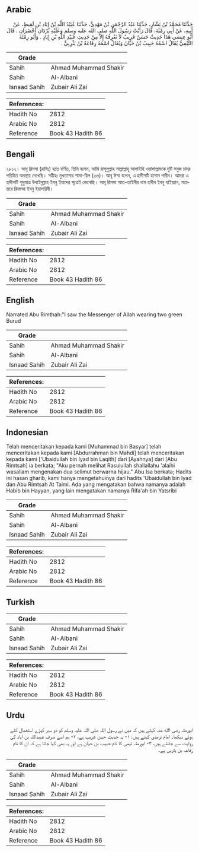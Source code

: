 ## Arabic


<div dir="rtl" lang="ar" style={{fontSize:'larger',backgroundColor:'#f8f9fa',padding:20}}>
حَدَّثَنَا مُحَمَّدُ بْنُ بَشَّارٍ، حَدَّثَنَا عَبْدُ الرَّحْمَنِ بْنُ مَهْدِيٍّ، حَدَّثَنَا عُبَيْدُ اللَّهِ بْنُ إِيَادِ بْنِ لَقِيطٍ، عَنْ أَبِيهِ، عَنْ أَبِي رِمْثَةَ، قَالَ رَأَيْتُ رَسُولَ اللَّهِ صلى الله عليه وسلم وَعَلَيْهِ بُرْدَانِ أَخْضَرَانِ ‏.‏ قَالَ أَبُو عِيسَى هَذَا حَدِيثٌ حَسَنٌ غَرِيبٌ لاَ نَعْرِفُهُ إِلاَّ مِنْ حَدِيثِ عُبَيْدِ اللَّهِ بْنِ إِيَادٍ ‏.‏ وَأَبُو رِمْثَةَ التَّيْمِيُّ يُقَالُ اسْمُهُ حَبِيبُ بْنُ حَيَّانَ وَيُقَالُ اسْمُهُ رِفَاعَةُ بْنُ يَثْرِبِيٍّ ‏.‏
</div>
<div style={{backgroundColor:'#f8f9fa',padding:20, marginBottom: 10}}><table> <thead> <tr> <th>Grade</th> <th></th> </tr> </thead> <tbody> <tr><td>Sahih</td><td>Ahmad Muhammad Shakir</td></tr><tr><td>Sahih</td><td>Al-Albani</td></tr><tr><td>Isnaad Sahih</td><td>Zubair Ali Zai</td></tr></tbody></table><table> <thead> <tr> <th>References:</th> <th></th> </tr> </thead> <tbody><tr><td>Hadith No</td><td>2812</td></tr><tr><td>Arabic No</td><td>2812</td></tr><tr><td>Reference</td><td>Book 43 Hadith 86</td></tr></tbody></table></div>

## Bengali


<div dir="ltr" lang="bn" style={{fontSize:'larger',backgroundColor:'#f8f9fa',padding:20}}>
২৮১২। আবূ রিমসা (রাযিঃ) হতে বর্ণিত, তিনি বলেন, আমি রাসূলুল্লাহ সাল্লাল্লাহু আলাইহি ওয়াসাল্লামকে দুটি সবুজ চাদর পরিহিত অবস্থায় দেখেছি। সহীহঃ মুখতাসার শামা-য়িল (৩৬)। আবূ ঈসা বলেন, এ হাদীসটি হাসান গারীব। আমরা এ হাদীসটি শুধুমাত্র উবাইদুল্লাহ ইবনু ইয়াদের সূত্রেই জেনেছি। আবূ রিমসা আত-তাইনীর নাম হাবীব ইবনু হাইয়্যান, মতান্তরে রিফাআ ইবনু ইয়াসরিবী।
</div>
<div style={{backgroundColor:'#f8f9fa',padding:20, marginBottom: 10}}><table> <thead> <tr> <th>Grade</th> <th></th> </tr> </thead> <tbody> <tr><td>Sahih</td><td>Ahmad Muhammad Shakir</td></tr><tr><td>Sahih</td><td>Al-Albani</td></tr><tr><td>Isnaad Sahih</td><td>Zubair Ali Zai</td></tr></tbody></table><table> <thead> <tr> <th>References:</th> <th></th> </tr> </thead> <tbody><tr><td>Hadith No</td><td>2812</td></tr><tr><td>Arabic No</td><td>2812</td></tr><tr><td>Reference</td><td>Book 43 Hadith 86</td></tr></tbody></table></div>

## English


<div dir="ltr" lang="en" style={{fontSize:'larger',backgroundColor:'#f8f9fa',padding:20}}>
Narrated Abu Rimthah:"I saw the Messenger of Allah wearing two green Burud
</div>
<div style={{backgroundColor:'#f8f9fa',padding:20, marginBottom: 10}}><table> <thead> <tr> <th>Grade</th> <th></th> </tr> </thead> <tbody> <tr><td>Sahih</td><td>Ahmad Muhammad Shakir</td></tr><tr><td>Sahih</td><td>Al-Albani</td></tr><tr><td>Isnaad Sahih</td><td>Zubair Ali Zai</td></tr></tbody></table><table> <thead> <tr> <th>References:</th> <th></th> </tr> </thead> <tbody><tr><td>Hadith No</td><td>2812</td></tr><tr><td>Arabic No</td><td>2812</td></tr><tr><td>Reference</td><td>Book 43 Hadith 86</td></tr></tbody></table></div>

## Indonesian


<div dir="ltr" lang="id" style={{fontSize:'larger',backgroundColor:'#f8f9fa',padding:20}}>
Telah menceritakan kepada kami [Muhammad bin Basyar] telah menceritakan kepada kami [Abdurrahman bin Mahdi] telah menceritakan kepada kami ['Ubaidullah bin Iyad bin Laqith] dari [Ayahnya] dari [Abu Rimtsah] ia berkata; "Aku pernah melihat Rasulullah shallallahu 'alaihi wasallam mengenakan dua selimut berwarna hijau." Abu Isa berkata; Hadits ini hasan gharib, kami hanya mengetahuinya dari hadits 'Ubaidullah bin Iyad dan Abu Rimtsah At Taimi. Ada yang mengatakan bahwa namanya adalah Habib bin Hayyan, yang lain mengatakan namanya Rifa'ah bin Yatsribi
</div>
<div style={{backgroundColor:'#f8f9fa',padding:20, marginBottom: 10}}><table> <thead> <tr> <th>Grade</th> <th></th> </tr> </thead> <tbody> <tr><td>Sahih</td><td>Ahmad Muhammad Shakir</td></tr><tr><td>Sahih</td><td>Al-Albani</td></tr><tr><td>Isnaad Sahih</td><td>Zubair Ali Zai</td></tr></tbody></table><table> <thead> <tr> <th>References:</th> <th></th> </tr> </thead> <tbody><tr><td>Hadith No</td><td>2812</td></tr><tr><td>Arabic No</td><td>2812</td></tr><tr><td>Reference</td><td>Book 43 Hadith 86</td></tr></tbody></table></div>

## Turkish


<div dir="ltr" lang="tr" style={{fontSize:'larger',backgroundColor:'#f8f9fa',padding:20}}>

</div>
<div style={{backgroundColor:'#f8f9fa',padding:20, marginBottom: 10}}><table> <thead> <tr> <th>Grade</th> <th></th> </tr> </thead> <tbody> <tr><td>Sahih</td><td>Ahmad Muhammad Shakir</td></tr><tr><td>Sahih</td><td>Al-Albani</td></tr><tr><td>Isnaad Sahih</td><td>Zubair Ali Zai</td></tr></tbody></table><table> <thead> <tr> <th>References:</th> <th></th> </tr> </thead> <tbody><tr><td>Hadith No</td><td>2812</td></tr><tr><td>Arabic No</td><td>2812</td></tr><tr><td>Reference</td><td>Book 43 Hadith 86</td></tr></tbody></table></div>

## Urdu


<div dir="rtl" lang="ur" style={{fontSize:'larger',backgroundColor:'#f8f9fa',padding:20}}>
ابورمثہ رضی الله عنہ کہتے ہیں کہ میں نے رسول اللہ صلی اللہ علیہ وسلم کو دو سبز کپڑے استعمال کئے ہوئے دیکھا۔ امام ترمذی کہتے ہیں: ۱- یہ حدیث حسن غریب ہے، ۲- ہم اسے صرف عبیداللہ بن ایاد کی روایت سے جانتے ہیں، ۳- ابورمثہ تیمی کا نام حبیب بن حیان ہے اور یہ بھی کہا جاتا ہے کہ ان کا نام رفاعہ بن یثربی ہے۔
</div>
<div style={{backgroundColor:'#f8f9fa',padding:20, marginBottom: 10}}><table> <thead> <tr> <th>Grade</th> <th></th> </tr> </thead> <tbody> <tr><td>Sahih</td><td>Ahmad Muhammad Shakir</td></tr><tr><td>Sahih</td><td>Al-Albani</td></tr><tr><td>Isnaad Sahih</td><td>Zubair Ali Zai</td></tr></tbody></table><table> <thead> <tr> <th>References:</th> <th></th> </tr> </thead> <tbody><tr><td>Hadith No</td><td>2812</td></tr><tr><td>Arabic No</td><td>2812</td></tr><tr><td>Reference</td><td>Book 43 Hadith 86</td></tr></tbody></table></div>